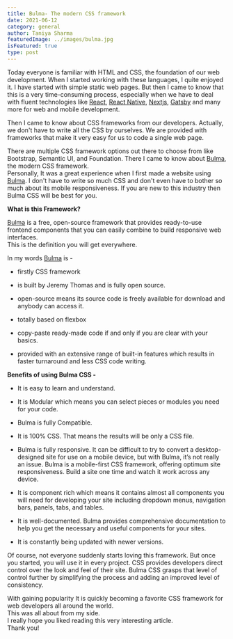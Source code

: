 ```yaml
---
title: Bulma- The modern CSS framework
date: 2021-06-12
category: general
author: Taniya Sharma
featuredImage: ../images/bulma.jpg
isFeatured: true
type: post
---
```



Today everyone is familiar with HTML and CSS, the foundation of our web development. When I started working with these languages, I quite enjoyed it. I have started with simple static web pages. But then I came to know that this is a very time-consuming process, especially when we have to deal with fluent technologies like [React](https://reactjs.org/), [React Native](https://reactnative.dev/), [Nextjs](https://nextjs.org/), [Gatsby](https://www.gatsbyjs.com/) and many more for web and mobile development.

Then I came to know about CSS frameworks from our developers. Actually, we don't have to write all the CSS by ourselves. We are provided with frameworks that make it very easy for us to code a single web page.  

There are multiple CSS framework options out there to choose from like Bootstrap, Semantic UI, and Foundation.
There I came to know about [Bulma](https://bulma.io/), the modern CSS framework.  
Personally, It was a great experience when I first made a website using [Bulma](https://bulma.io/). I don't have to write so much CSS and don't even have to bother so much about its mobile responsiveness.
If you are new to this industry then Bulma CSS will be best for you.

**What is this Framework?**

[Bulma](https://bulma.io/) is a free, open-source framework that provides ready-to-use frontend components that you can easily combine to build responsive web interfaces.  
This is the definition you will get everywhere.
 
 In my words [Bulma](https://bulma.io/) is -

  - firstly CSS framework
 
  - is built by Jeremy Thomas and is fully open source.
 
  - open-source means its source code is freely available for download and anybody can access it.
 
  - totally based on flexbox
 
  - copy-paste ready-made code if and only if you are clear with your basics.
 
  - provided with an extensive range of built-in features which results in faster turnaround and less CSS code writing.
 
**Benefits of using Bulma CSS -**
  - It is easy to learn and understand.
 
  - It is Modular which means you can select pieces or modules you need for your code.
 
  - Bulma is fully Compatible.
 
  - It is 100% CSS. That means the results will be only a CSS file.
 
  - Bulma is fully responsive.
 It can be difficult to try to convert a desktop-designed site for use on a mobile device, but with Bulma, it’s not really an issue. Bulma is a mobile-first CSS framework, offering optimum site responsiveness. Build a site one time and watch it work across any device.
 
  - It is component rich which means it contains almost all components you will need for developing your site including dropdown menus, navigation bars, panels, tabs, and tables.
 
  - It is well-documented. Bulma provides comprehensive documentation to help you get the necessary and useful components for your sites.
 
  - It is constantly being updated with newer versions.
 
Of course, not everyone suddenly starts loving this framework. But once you started, you will use it in every project. CSS provides developers direct control over the look and feel of their site. Bulma CSS grasps that level of control further by simplifying the process and adding an improved level of consistency.
 
With gaining popularity It is quickly becoming a favorite CSS framework for web developers all around the world.  
This was all about from my side.  
I really hope you liked reading this very interesting article.  
Thank you!
